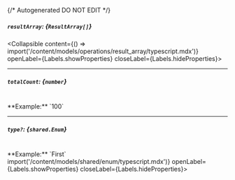 {/* Autogenerated DO NOT EDIT  */}

##### `resultArray`: *{`ResultArray[]`}*
<Collapsible content={() => import('/content/models/operations/result_array/typescript.mdx')} openLabel={Labels.showProperties} closeLabel={Labels.hideProperties}>
</Collapsible>

---
##### `totalCount`: *{`number`}*
<br/>
**Example:** `100`

---
##### `type?`: *{`shared.Enum`}*
<br/>
**Example:** `First`
<Collapsible content={() => import('/content/models/shared/enum/typescript.mdx')} openLabel={Labels.showProperties} closeLabel={Labels.hideProperties}>
</Collapsible>


